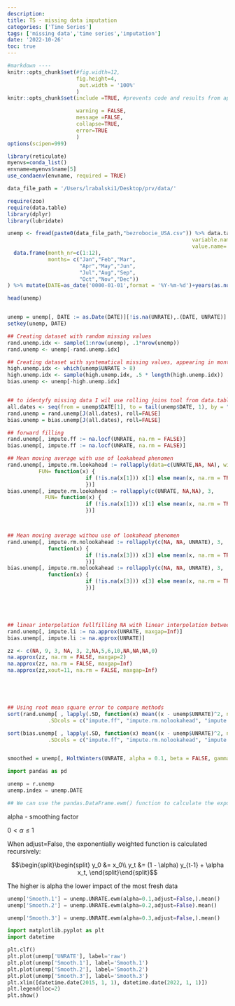 ```yaml
---
description: 
title: TS - missing data imputation
categories: ['Time Series']
tags: ['missing data','time series','imputation']
date: '2022-10-26'
toc: true
---
```


```r

#markdown ----
knitr::opts_chunk$set(#fig.width=12, 
                      fig.height=4,
                       out.width = '100%'
                      ) 
knitr::opts_chunk$set(include =TRUE, #prevents code and results from appearing in the finished file. R Markdown still runs the code in the chunk, and the results can be used by other chunks.

                      warning = FALSE,
                      message =FALSE,
                      collapse=TRUE,
                      error=TRUE
                      )
options(scipen=999)
```



```r

library(reticulate)
myenvs=conda_list()
envname=myenvs$name[5]
use_condaenv(envname, required = TRUE)
```

```r
data_file_path = '/Users/lrabalski1/Desktop/prv/data/'
```

```r
require(zoo)
require(data.table)
library(dplyr)
library(lubridate)

unemp <- fread(paste0(data_file_path,"bezrobocie_USA.csv")) %>% data.table::melt( id.vars='Year',
                                                           variable.name = "months",
                                                           value.name='UNRATE') %>% left_join(
  data.frame(month_nr=c(1:12),
             months= c("Jan","Feb","Mar",
                       "Apr","May","Jun",
                       "Jul","Aug","Sep",
                       "Oct","Nov","Dec"))
) %>% mutate(DATE=as_date('0000-01-01',format = '%Y-%m-%d')+years(as.numeric(Year)) + months(month_nr-1)) 

head(unemp)


unemp = unemp[, DATE := as.Date(DATE)][!is.na(UNRATE),.(DATE, UNRATE)]
setkey(unemp, DATE)

## Creating dataset with random missing values
rand.unemp.idx <- sample(1:nrow(unemp), .1*nrow(unemp))
rand.unemp <- unemp[-rand.unemp.idx]

## Creating dataset with systematical missing values, appearing in month with highest unemployment rate
high.unemp.idx <- which(unemp$UNRATE > 8)
high.unemp.idx <- sample(high.unemp.idx, .5 * length(high.unemp.idx))
bias.unemp <- unemp[-high.unemp.idx]


## to identyfy missing data I wil use rolling joins tool from data.table package    
all.dates <- seq(from = unemp$DATE[1], to = tail(unemp$DATE, 1), by = "months")
rand.unemp = rand.unemp[J(all.dates), roll=FALSE]
bias.unemp = bias.unemp[J(all.dates), roll=FALSE]

## forward filling
rand.unemp[, impute.ff := na.locf(UNRATE, na.rm = FALSE)]
bias.unemp[, impute.ff := na.locf(UNRATE, na.rm = FALSE)]

## Mean moving average with use of lookahead phenomen
rand.unemp[, impute.rm.lookahead := rollapply(data=c(UNRATE,NA, NA), width=3,
          FUN= function(x) {
                         if (!is.na(x[1])) x[1] else mean(x, na.rm = TRUE)
                         })]         
bias.unemp[, impute.rm.lookahead := rollapply(c(UNRATE, NA,NA), 3,
            FUN= function(x) {
                         if (!is.na(x[1])) x[1] else mean(x, na.rm = TRUE)
                         })]         



## Mean moving average withou use of lookahead phenomen
rand.unemp[, impute.rm.nolookahead := rollapply(c(NA, NA, UNRATE), 3,
             function(x) {
                         if (!is.na(x[3])) x[3] else mean(x, na.rm = TRUE)
                         })]         
bias.unemp[, impute.rm.nolookahead := rollapply(c(NA, NA, UNRATE), 3,
             function(x) {
                         if (!is.na(x[3])) x[3] else mean(x, na.rm = TRUE)
                         })]    





## linear interpolation fullfilling NA with linear interpolation between two data points
rand.unemp[, impute.li := na.approx(UNRATE, maxgap=Inf)]
bias.unemp[, impute.li := na.approx(UNRATE)]

zz <- c(NA, 9, 3, NA, 3, 2,NA,5,6,10,NA,NA,NA,0)
na.approx(zz, na.rm = FALSE, maxgap=2)
na.approx(zz, na.rm = FALSE, maxgap=Inf)
na.approx(zz,xout=11, na.rm = FALSE, maxgap=Inf)





## Using root mean square error to compare methods
sort(rand.unemp[ , lapply(.SD, function(x) mean((x - unemp$UNRATE)^2, na.rm = TRUE)),
             .SDcols = c("impute.ff", "impute.rm.nolookahead", "impute.rm.lookahead", "impute.li")])

sort(bias.unemp[ , lapply(.SD, function(x) mean((x - unemp$UNRATE)^2, na.rm = TRUE)),
             .SDcols = c("impute.ff", "impute.rm.nolookahead", "impute.rm.lookahead", "impute.li")])


smoothed = unemp[, HoltWinters(UNRATE, alpha = 0.1, beta = FALSE, gamma = FALSE)]

```

```python
import pandas as pd

unemp = r.unemp
unemp.index = unemp.DATE

## We can use the pandas.DataFrame.ewm() function to calculate the exponentially weighted moving average for a certain number of previous periods.
```

alpha -  smoothing factor

$0 < \alpha \leq 1$


When adjust=False, the exponentially weighted function is calculated recursively:

$$\begin{split}\begin{split}
y_0 &= x_0\\
y_t &= (1 - \alpha) y_{t-1} + \alpha x_t,
\end{split}\end{split}$$

The higher is alpha the lower impact of the most fresh data

```python
unemp['Smooth.1'] = unemp.UNRATE.ewm(alpha=0.1,adjust=False,).mean()
unemp['Smooth.2'] = unemp.UNRATE.ewm(alpha=0.2,adjust=False).mean()

unemp['Smooth.3'] = unemp.UNRATE.ewm(alpha=0.3,adjust=False,).mean()

import matplotlib.pyplot as plt
import datetime

plt.clf()
plt.plot(unemp['UNRATE'], label='raw')
plt.plot(unemp['Smooth.1'], label='Smooth.1')
plt.plot(unemp['Smooth.2'], label='Smooth.2')
plt.plot(unemp['Smooth.3'], label='Smooth.3')
plt.xlim([datetime.date(2015, 1, 1), datetime.date(2022, 1, 1)])
plt.legend(loc=2)
plt.show()

```